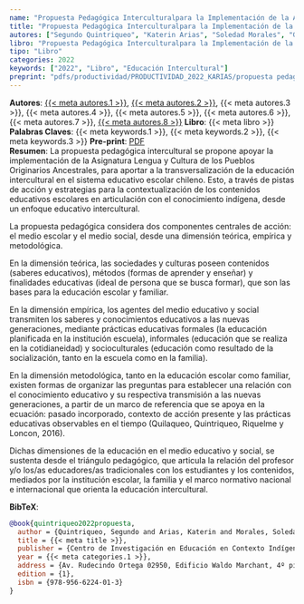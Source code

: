 ```yaml
---
name: "Propuesta Pedagógica Interculturalpara la Implementación de la Asignatura Lengua y Cultura de los Pueblos Originarios Ancestrales"
title: "Propuesta Pedagógica Interculturalpara la Implementación de la Asignatura Lengua y Cultura de los Pueblos Originarios Ancestrales"
autores: ["Segundo Quintriqueo", "Katerin Arias", "Soledad Morales", "Gerardo Muñoz", "Dykssa Saez", "Elias Andrade", "Viviana Zapata", "Viviana Villarroel"]
libro: "Propuesta Pedagógica Interculturalpara la Implementación de la Asignatura Lengua y Cultura de los Pueblos Originarios Ancestrales"
tipo: "Libro"
categories: 2022
keywords: ["2022", "Libro", "Educación Intercultural"]
preprint: "pdfs/productividad/PRODUCTIVIDAD_2022_KARIAS/propuesta pedagógica 2022 WEB (12-4-23).pdf"
---
```

**Autores**: [{{< meta autores.1 >}}](../members/current/Segundo Quintriqueo.qmd), [{{< meta autores.2 >}}](../members/current/Katerin Arias.qmd), {{< meta autores.3 >}}, {{< meta autores.4 >}}, {{< meta autores.5 >}}, {{< meta autores.6 >}}, {{< meta autores.7 >}}, [{{< meta autores.8 >}}](../members/current/Viviana Villarroel.qmd)
**Libro**: {{< meta libro >}}   
**Palabras Claves**: {{< meta keywords.1 >}}, {{< meta keywords.2 >}}, {{< meta keywords.3 >}} 
**Pre-print**: [PDF](../{{< meta preprint >}})  
**Resumen**: La propuesta pedagógica intercultural se propone apoyar la implementación de la Asignatura Lengua y Cultura de los Pueblos Originarios Ancestrales, para aportar a la transversalización de la educación intercultural en el sistema educativo escolar chileno. Esto, a través de pistas de acción y estrategias para la contextualización de los contenidos educativos escolares en articulación con el conocimiento indígena, desde un enfoque educativo intercultural.

La propuesta pedagógica considera dos componentes centrales de acción: el medio escolar y el medio social, desde una dimensión teórica, empírica y metodológica.

En la dimensión teórica, las sociedades y culturas poseen contenidos (saberes educativos), métodos (formas de aprender y enseñar) y finalidades educativas (ideal de persona que se busca formar), que son las bases para la educación escolar y familiar.

En la dimensión empírica, los agentes del medio educativo y social transmiten los saberes y conocimientos educativos a las nuevas generaciones, mediante prácticas educativas formales (la educación planificada en la institución escuela), informales (educación que se realiza en la cotidianeidad) y socioculturales (educación como resultado de la socialización, tanto en la escuela como en la familia).

En la dimensión metodológica, tanto en la educación escolar como familiar, existen formas de organizar las preguntas para establecer una relación con el conocimiento educativo y su respectiva transmisión a las nuevas generaciones, a partir de un marco de referencia que se apoya en la ecuación: pasado incorporado, contexto de acción presente y las prácticas educativas observables en el tiempo (Quilaqueo, Quintriqueo, Riquelme y Loncon, 2016).

Dichas dimensiones de la educación en el medio educativo y social, se sustenta desde el triángulo pedagógico, que articula la relación del profesor y/o los/as educadores/as tradicionales con los estudiantes y los contenidos, mediados por la institución escolar, la familia y el marco normativo nacional e internacional que orienta la educación intercultural.


**BibTeX**:
```bibtex
@book{quintriqueo2022propuesta,
  author = {Quintriqueo, Segundo and Arias, Katerin and Morales, Soledad and Muñoz, Gerardo and Saez, Dykssa and Andrade, Elias and Zapata, Viviana and Villarroel, Viviana},
  title = {{< meta title >}},
  publisher = {Centro de Investigación en Educación en Contexto Indígena e Intercultural},
  year = {{< meta categories.1 >}},
  address = {Av. Rudecindo Ortega 02950, Edificio Waldo Marchant, 4º piso},
  edition = {1},
  isbn = {978-956-6224-01-3}
}
```
